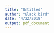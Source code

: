 ```yaml
---
title: "Untitled"
author: "Black bird"
date: "4/22/2018"
output: pdf_document
---
```


\documentclass[12pt, letterpaper]{article}
\usepackage[utf8]{inputenc}
 
\title{First document}
\author{Hubert Farnsworth \thanks{funded by the ShareLaTeX team}}
\date{February 2014}